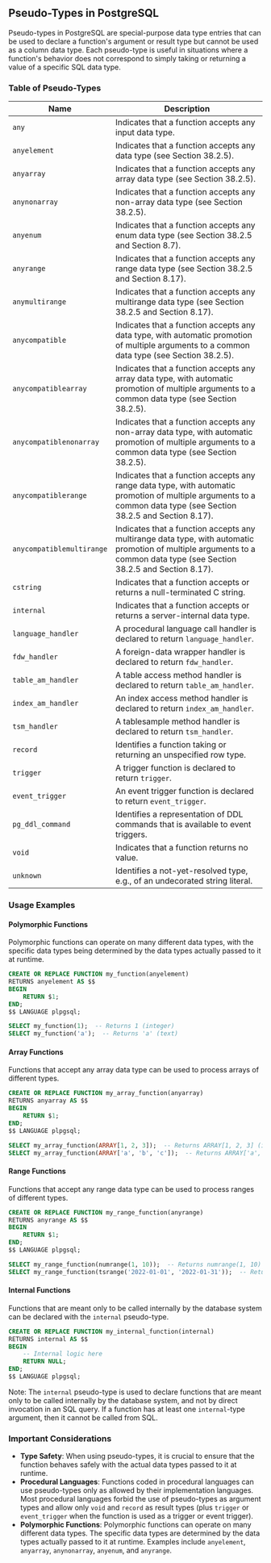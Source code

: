 ## Pseudo-Types in PostgreSQL

Pseudo-types in PostgreSQL are special-purpose data type entries that can be used to declare a function's argument or result type but cannot be used as a column data type. Each pseudo-type is useful in situations where a function's behavior does not correspond to simply taking or returning a value of a specific SQL data type.

### Table of Pseudo-Types

| **Name**                  | **Description**                                                                                                                                                         |
| ------------------------- | ----------------------------------------------------------------------------------------------------------------------------------------------------------------------- |
| `any`                     | Indicates that a function accepts any input data type.                                                                                                                  |
| `anyelement`              | Indicates that a function accepts any data type (see Section 38.2.5).                                                                                                   |
| `anyarray`                | Indicates that a function accepts any array data type (see Section 38.2.5).                                                                                             |
| `anynonarray`             | Indicates that a function accepts any non-array data type (see Section 38.2.5).                                                                                         |
| `anyenum`                 | Indicates that a function accepts any enum data type (see Section 38.2.5 and Section 8.7).                                                                              |
| `anyrange`                | Indicates that a function accepts any range data type (see Section 38.2.5 and Section 8.17).                                                                            |
| `anymultirange`           | Indicates that a function accepts any multirange data type (see Section 38.2.5 and Section 8.17).                                                                       |
| `anycompatible`           | Indicates that a function accepts any data type, with automatic promotion of multiple arguments to a common data type (see Section 38.2.5).                             |
| `anycompatiblearray`      | Indicates that a function accepts any array data type, with automatic promotion of multiple arguments to a common data type (see Section 38.2.5).                       |
| `anycompatiblenonarray`   | Indicates that a function accepts any non-array data type, with automatic promotion of multiple arguments to a common data type (see Section 38.2.5).                   |
| `anycompatiblerange`      | Indicates that a function accepts any range data type, with automatic promotion of multiple arguments to a common data type (see Section 38.2.5 and Section 8.17).      |
| `anycompatiblemultirange` | Indicates that a function accepts any multirange data type, with automatic promotion of multiple arguments to a common data type (see Section 38.2.5 and Section 8.17). |
| `cstring`                 | Indicates that a function accepts or returns a null-terminated C string.                                                                                                |
| `internal`                | Indicates that a function accepts or returns a server-internal data type.                                                                                               |
| `language_handler`        | A procedural language call handler is declared to return `language_handler`.                                                                                            |
| `fdw_handler`             | A foreign-data wrapper handler is declared to return `fdw_handler`.                                                                                                     |
| `table_am_handler`        | A table access method handler is declared to return `table_am_handler`.                                                                                                 |
| `index_am_handler`        | An index access method handler is declared to return `index_am_handler`.                                                                                                |
| `tsm_handler`             | A tablesample method handler is declared to return `tsm_handler`.                                                                                                       |
| `record`                  | Identifies a function taking or returning an unspecified row type.                                                                                                      |
| `trigger`                 | A trigger function is declared to return `trigger`.                                                                                                                     |
| `event_trigger`           | An event trigger function is declared to return `event_trigger`.                                                                                                        |
| `pg_ddl_command`          | Identifies a representation of DDL commands that is available to event triggers.                                                                                        |
| `void`                    | Indicates that a function returns no value.                                                                                                                             |
| `unknown`                 | Identifies a not-yet-resolved type, e.g., of an undecorated string literal.                                                                                             |

### Usage Examples

#### Polymorphic Functions

Polymorphic functions can operate on many different data types, with the specific data types being determined by the data types actually passed to it at runtime.

```sql
CREATE OR REPLACE FUNCTION my_function(anyelement)
RETURNS anyelement AS $$
BEGIN
    RETURN $1;
END;
$$ LANGUAGE plpgsql;

SELECT my_function(1);  -- Returns 1 (integer)
SELECT my_function('a');  -- Returns 'a' (text)
```

#### Array Functions

Functions that accept any array data type can be used to process arrays of different types.

```sql
CREATE OR REPLACE FUNCTION my_array_function(anyarray)
RETURNS anyarray AS $$
BEGIN
    RETURN $1;
END;
$$ LANGUAGE plpgsql;

SELECT my_array_function(ARRAY[1, 2, 3]);  -- Returns ARRAY[1, 2, 3] (integer[])
SELECT my_array_function(ARRAY['a', 'b', 'c']);  -- Returns ARRAY['a', 'b', 'c'] (text[])
```

#### Range Functions

Functions that accept any range data type can be used to process ranges of different types.

```sql
CREATE OR REPLACE FUNCTION my_range_function(anyrange)
RETURNS anyrange AS $$
BEGIN
    RETURN $1;
END;
$$ LANGUAGE plpgsql;

SELECT my_range_function(numrange(1, 10));  -- Returns numrange(1, 10) (numrange)
SELECT my_range_function(tsrange('2022-01-01', '2022-01-31'));  -- Returns tsrange('2022-01-01', '2022-01-31') (tsrange)
```

#### Internal Functions

Functions that are meant only to be called internally by the database system can be declared with the `internal` pseudo-type.

```sql
CREATE OR REPLACE FUNCTION my_internal_function(internal)
RETURNS internal AS $$
BEGIN
    -- Internal logic here
    RETURN NULL;
END;
$$ LANGUAGE plpgsql;
```

Note: The `internal` pseudo-type is used to declare functions that are meant only to be called internally by the database system, and not by direct invocation in an SQL query. If a function has at least one `internal`-type argument, then it cannot be called from SQL.

### Important Considerations

- **Type Safety**: When using pseudo-types, it is crucial to ensure that the function behaves safely with the actual data types passed to it at runtime.
- **Procedural Languages**: Functions coded in procedural languages can use pseudo-types only as allowed by their implementation languages. Most procedural languages forbid the use of pseudo-types as argument types and allow only `void` and `record` as result types (plus `trigger` or `event_trigger` when the function is used as a trigger or event trigger).
- **Polymorphic Functions**: Polymorphic functions can operate on many different data types. The specific data types are determined by the data types actually passed to it at runtime. Examples include `anyelement`, `anyarray`, `anynonarray`, `anyenum`, and `anyrange`.
